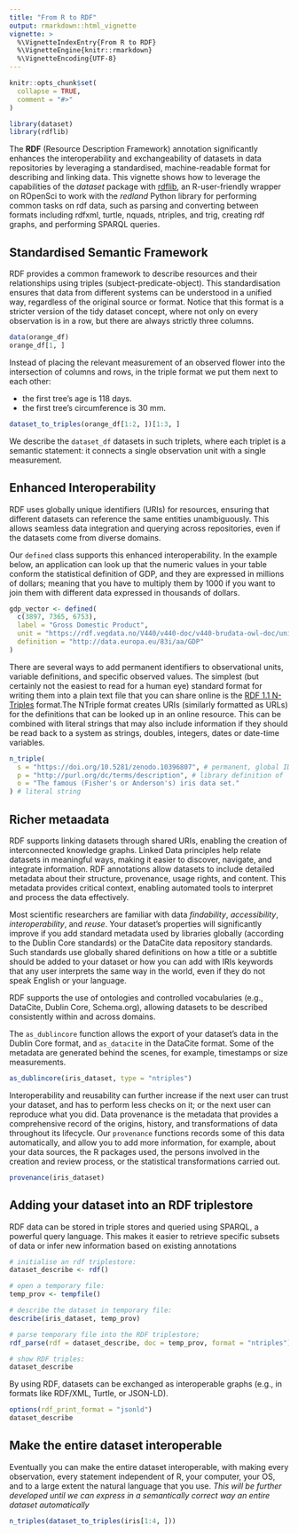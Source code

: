```yaml
---
title: "From R to RDF"
output: rmarkdown::html_vignette
vignette: >
  %\VignetteIndexEntry{From R to RDF}
  %\VignetteEngine{knitr::rmarkdown}
  %\VignetteEncoding{UTF-8}
---
```


```r
knitr::opts_chunk$set(
  collapse = TRUE,
  comment = "#>"
)
```

```r
library(dataset)
library(rdflib)
```

The **RDF** (Resource Description Framework) annotation significantly enhances the interoperability and exchangeability of datasets in data repositories by leveraging a standardised, machine-readable format for describing and linking data. This vignette shows how to leverage the capabilities of the _dataset_ package with [rdflib](https://docs.ropensci.org/rdflib/index.html), an R-user-friendly wrapper on ROpenSci to work with the _redland_ Python library for performing common tasks on rdf data, such as parsing and converting between formats including rdfxml, turtle, nquads, ntriples, and trig, creating rdf graphs, and performing SPARQL queries.

## Standardised Semantic Framework
RDF provides a common framework to describe resources and their relationships using triples (subject-predicate-object). This standardisation ensures that data from different systems can be understood in a unified way, regardless of the original source or format.  Notice that this format is a stricter version of the tidy dataset concept, where not only on every observation is in a row, but there are always strictly three columns.

```r
data(orange_df)
orange_df[1, ]
```

Instead of placing the relevant measurement of an observed flower into the intersection of columns and rows, in the triple format we put them next to each other: 

- the first tree's age is 118 days.
- the first tree's circumference is 30 mm.


```r
dataset_to_triples(orange_df[1:2, ])[1:3, ]
```
We describe the `dataset_df` datasets in such triplets, where each triplet is a semantic statement: it connects a single observation unit with a single measurement.

##  Enhanced Interoperability
RDF uses globally unique identifiers (URIs) for resources, ensuring that different datasets can reference the same entities unambiguously. This allows seamless data integration and querying across repositories, even if the datasets come from diverse domains.

Our `defined` class supports this enhanced interoperability. In the example below, an application can look up that the numeric values in your table conform the statistical definition of GDP, and they are expressed in millions of dollars; meaning that you have to multiply them by 1000 if you want to join them with different data expressed in thousands of dollars. 

```r
gdp_vector <- defined(
  c(3897, 7365, 6753),
  label = "Gross Domestic Product",
  unit = "https://rdf.vegdata.no/V440/v440-doc/v440-brudata-owl-doc/unit_MillionUSD.html",
  definition = "http://data.europa.eu/83i/aa/GDP"
)
```

There are several ways to add permanent identifiers to observational units, variable definitions, and specific observed values. The simplest (but certainly not the easiest to read for a human eye) standard format for writing them into a plain text file that you can share online is the [RDF 1.1 N-Triples](https://www.w3.org/TR/n-triples/) format.The NTriple format creates URIs (similarly formatted as URLs) for the definitions that can be looked up in an online resource. This can be combined with literal strings that may also include information if they should be read back to a system as strings, doubles, integers, dates or date-time variables.

```r
n_triple(
  s = "https://doi.org/10.5281/zenodo.10396807", # permanent, global ID of the dataset
  p = "http://purl.org/dc/terms/description", # library definition of 'description'
  o = "The famous (Fisher's or Anderson's) iris data set."
) # literal string
```
## Richer metaadata
RDF supports linking datasets through shared URIs, enabling the creation of interconnected knowledge graphs. Linked Data principles help relate datasets in meaningful ways, making it easier to discover, navigate, and integrate information. RDF annotations allow datasets to include detailed metadata about their structure, provenance, usage rights, and content. This metadata provides critical context, enabling automated tools to interpret and process the data effectively.

Most scientific researchers are familiar with data *findability*, *accessibility*, *interoperability*, and *reuse*. Your dataset's properties will significantly improve if you add standard metadata used by libraries globally (according to the Dublin Core standards) or the DataCite data repository standards. Such standards use globally shared definitions on how a title or a subtitle should be added to your dataset or how you can add with IRIs keywords that any user interprets the same way in the world, even if they do not speak English or your language.

RDF supports the use of ontologies and controlled vocabularies (e.g., DataCite, Dublin Core, Schema.org), allowing datasets to be described consistently within and across domains.

The `as_dublincore` function allows the export of your dataset's data in the Dublin Core format, and `as_datacite` in the DataCite format. Some of the metadata are generated behind the scenes, for example, timestamps or size measurements.

```r
as_dublincore(iris_dataset, type = "ntriples")
```

Interoperability and reusability can further increase if the next user can trust your dataset, and has to perform less checks on it; or the next user can reproduce what you did. Data provenance is the metadata that provides a comprehensive record of the origins, history, and transformations of data throughout its lifecycle. Our `provenance` functions records some of this data automatically, and allow you to add more information, for example, about your data sources, the R packages used, the persons involved in the creation and review process, or the statistical transformations carried out.

```r
provenance(iris_dataset)
```
## Adding your dataset into an RDF triplestore
 
RDF data can be stored in triple stores and queried using SPARQL, a powerful query language.
This makes it easier to retrieve specific subsets of data or infer new information based on existing annotations


```r
# initialise an rdf triplestore:
dataset_describe <- rdf()

# open a temporary file:
temp_prov <- tempfile()

# describe the dataset in temporary file:
describe(iris_dataset, temp_prov)

# parse temporary file into the RDF triplestore;
rdf_parse(rdf = dataset_describe, doc = temp_prov, format = "ntriples")

# show RDF triples:
dataset_describe
```

By using RDF, datasets can be exchanged as interoperable graphs (e.g., in formats like RDF/XML, Turtle, or JSON-LD).

```r
options(rdf_print_format = "jsonld")
dataset_describe
```
## Make the entire dataset interoperable

Eventually you can make the entire dataset interoperable, with making every observation, every statement independent of R, your computer, your OS, and to a large extent the natural language that you use. _This will be further developed until we can express in a semantically correct way an entire dataset automatically_ 

```r
n_triples(dataset_to_triples(iris[1:4, ]))
```

